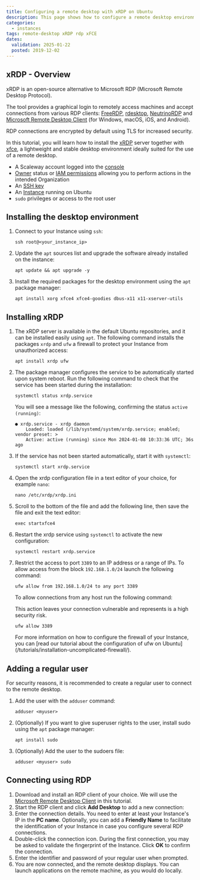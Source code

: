 ```yaml
---
title: Configuring a remote desktop with xRDP on Ubuntu
description: This page shows how to configure a remote desktop environment with xfce and xrdp on Ubuntu
categories:
  - instances
tags: remote-desktop xRDP rdp xFCE
dates:
  validation: 2025-01-22
  posted: 2019-12-02
---
```




## xRDP - Overview

xRDP is an open-source alternative to Microsoft RDP (Microsoft Remote Desktop Protocol).

The tool provides a graphical login to remotely access machines and accept connections from various RDP clients: [FreeRDP](http://www.freerdp.com/), [rdesktop](https://www.rdesktop.org/), [NeutrinoRDP](https://github.com/neutrinolabs/NeutrinoRDP) and [Microsoft Remote Desktop Client](https://docs.microsoft.com/en-us/windows-server/remote/remote-desktop-services/clients/remote-desktop-clients) (for Windows, macOS, iOS, and Android).

RDP connections are encrypted by default using TLS for increased security.

In this tutorial, you will learn how to install the [xRDP](http://xrdp.org/) server together with [xfce](https://xfce.org/), a lightweight and stable desktop environment ideally suited for the use of a remote desktop.

<Requirements />

- A Scaleway account logged into the [console](https://console.scaleway.com)
- [Owner](/iam/concepts/#owner) status or [IAM permissions](/iam/concepts/#permission) allowing you to perform actions in the intended Organization
- An [SSH key](/organizations-and-projects/how-to/create-ssh-key/)
- An [Instance](/instances/how-to/create-an-instance/) running on Ubuntu
- `sudo` privileges or access to the root user

## Installing the desktop environment

1. Connect to your Instance using `ssh`:
    ```
    ssh root@<your_instance_ip>
    ```
2. Update the `apt` sources list and upgrade the software already installed on the instance:
    ```
    apt update && apt upgrade -y
    ```
3. Install the required packages for the desktop environment using the `apt` package manager:
    ```
    apt install xorg xfce4 xfce4-goodies dbus-x11 x11-xserver-utils
    ```

## Installing xRDP

1. The xRDP server is available in the default Ubuntu repositories, and it can be installed easily using `apt`. The following command installs the packages `xrdp` and `ufw` a firewall to protect your Instance from unauthorized access:
    ```
    apt install xrdp ufw
    ```
2. The package manager configures the service to be automatically started upon system reboot. Run the following command to check that the service has been started during the installation:
    ```
    systemctl status xrdp.service
    ```

    You will see a message like the following, confirming the status `active (running)`:

    ```
    ● xrdp.service - xrdp daemon
        Loaded: loaded (/lib/systemd/system/xrdp.service; enabled; vendor preset: >
        Active: active (running) since Mon 2024-01-08 10:33:36 UTC; 36s ago
    ```
3. If the service has not been started automatically, start it with `systemctl`:
    ```
    systemctl start xrdp.service
    ```
4. Open the xrdp configuration file in a text editor of your choice, for example `nano`:
    ```
    nano /etc/xrdp/xrdp.ini
    ```
5. Scroll to the bottom of the file and add the following line, then save the file and exit the text editor:
    ```
    exec startxfce4
    ```
6. Restart the xrdp service using `systemctl` to activate the new configuration:
    ```
    systemctl restart xrdp.service
    ```
7. Restrict the access to port `3389` to an IP address or a range of IPs. To allow access from the block `192.168.1.0/24` launch the following command:
    ```
    ufw allow from 192.168.1.0/24 to any port 3389
    ```

    To allow connections from any host run the following command:

    <Message type="important">
      This action leaves your connection vulnerable and represents is a high security risk.
    </Message>

    ```
    ufw allow 3389
    ```

    <Message type="tip">
      For more information on how to configure the firewall of your Instance, you can [read our tutorial about the configuration of ufw on Ubuntu](/tutorials/installation-uncomplicated-firewall/).
    </Message>

## Adding a regular user

For security reasons, it is recommended to create a regular user to connect to the remote desktop.

1. Add the user with the `adduser` command:
    ```
    adduser <myuser>
    ```
2. (Optionally) If you want to give superuser rights to the user, install sudo using the `apt` package manager:
    ```
    apt install sudo
    ```
3. (Optionally) Add the user to the sudoers file:
    ```
    adduser <myuser> sudo
    ```

## Connecting using RDP

1. Download and install an RDP client of your choice. We will use the [Microsoft Remote Desktop Client](https://docs.microsoft.com/en-us/windows-server/remote/remote-desktop-services/clients/remote-desktop-clients) in this tutorial.
2. Start the RDP client and click **Add Desktop** to add a new connection:
    <Lightbox image={image} alt="" />
3. Enter the connection details. You need to enter at least your Instance's IP in the **PC name**. Optionally, you can add a **Friendly Name** to facilitate the identification of your Instance in case you configure several RDP connections.
    <Lightbox image={image2} alt="" />
4. Double-click the connection icon. During the first connection, you may be asked to validate the fingerprint of the Instance. Click **OK** to confirm the connection.
5. Enter the identifier and password of your regular user when prompted.
6. You are now connected, and the remote desktop displays. You can launch applications on the remote machine, as you would do locally.
    <Lightbox image={image3} alt="" />